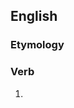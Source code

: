 ==English==

===Etymology===
{{suffix|en|render|eth|nocat=1}}

===Verb===
{{head|en|verb form}}

# {{en-archaic third-person singular of|render}}